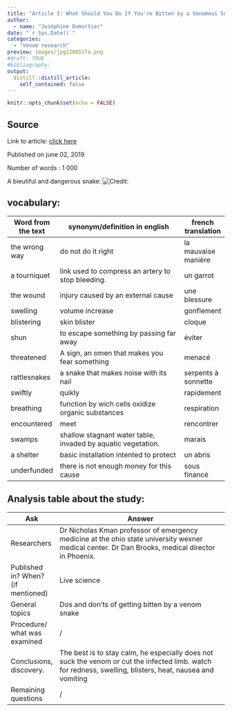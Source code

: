 ```yaml
---
title: "Article 1: What Should You Do If You're Bitten by a Venomous Snake?"
author:
  - name: "Joséphine Dumortier"
date: "`r Sys.Date()`"
categories:
  - "Venom research"
preview: images/jpg120051fa.png
#draft: TRUE
#bibliography: 
output:
  distill::distill_article:
    self_contained: false
---
```


```r
knitr::opts_chunk$set(echo = FALSE)
```


## Source

Link to article: [click here](https://www.livescience.com/65614-what-if-bitten-by-snake.html)

Published on june 02, 2019

Number of words : 1 000

A bieutiful and dangerous snake: ![Credit: ](https://cdn.mos.cms.futurecdn.net/vFTPfvynPrrSxDEs4pdh38-970-80.jpg)
 
## vocabulary:

| Word from the text | synonym/definition in english                                | french translation  |
|--------------------|--------------------------------------------------------------|---------------------|
| the wrong way      | do not do it right                                           | la mauvaise manière |
| a tourniquet       | link used to compress an artery to stop bleeding.            | un garrot           |
| the wound          | injury caused by an external cause                           | une blessure        |
| swelling           | volume increase                                              | gonflement          |
| blistering         | skin blister                                                 | cloque              |
| shun               | to escape something by passing far away                      | éviter              |
| threatened         | A sign, an omen that makes you fear something                | menacé              |
| rattlesnakes       | a snake that makes noise with its nail                       | serpents à sonnette |
| swiftly            | quikly                                                       | rapidement          |
| breathing          | function by wich cells oxidize organic substances            | respiration         |
| encountered        | meet                                                         | rencontrer          |
| swamps             | shallow stagnant water table, invaded by aquatic vegetation. | marais              |
| a shelter          | basic installation intented to protect                       | un abris            |
| underfunded        | there is not enough money for this  cause                    | sous financé        |

## Analysis table about the study:

| Ask                                | Answer                                                                                                                                                       |
|------------------------------------|--------------------------------------------------------------------------------------------------------------------------------------------------------------|
| Researchers                        | Dr Nicholas Kman professor of emergency medicine at the ohio state university wexner  medical center. Dr Dan Brooks, medical director in Phoenix.            |
| Published in? When? (if mentioned) | Live science                                                                                                                                                 |
| General topics                     | Dos and don'ts of getting bitten by a venom snake                                                                                                            |
| Procedure/ what was examined       | /                                                                                                                                                            |
| Conclusions,  discovery.           | The best is to stay calm, he especially does not  suck the venom or cut the infected limb. watch for redness, swelling, blisters, heat,  nausea and vomiting |
| Remaining questions                | /                                                                                                                                                            |
